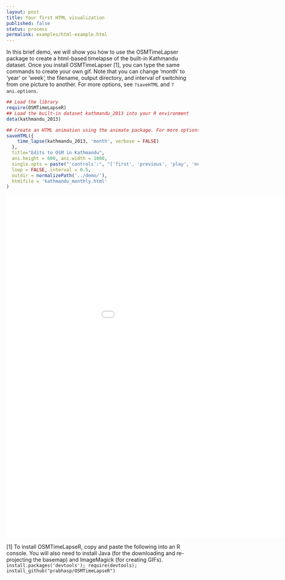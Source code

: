 ```yaml
---
layout: post
title: Your first HTML visualization
published: false
status: process
permalink: examples/html-example.html
---
```


In this brief demo, we will show you how to use the OSMTimeLapser package to create a html-based timelapse of the built-in Kathmandu dataset. Once you install OSMTimeLapser [1], you can type the same commands to create your own gif. Note that you can change 'month' to 'year' or 'week', the filename, output directory, and interval of switching from one picture to another. For more options, see `?saveHTML` and `?ani.options`.

```r
## Load the library
require(OSMTimeLapseR)                  
## Load the built-in dataset kathmandu_2013 into your R environment
data(kathmandu_2013)                    

## Create an HTML animation using the animate package. For more options, see ?saveHTML
saveHTML({                              
    time_lapse(kathmandu_2013, 'month', verbose = FALSE)
  },
  title="Edits to OSM in Kathmandu",
  ani.height = 600, ani.width = 1000,   
  single.opts = paste("'controls':", "['first', 'previous', 'play', 'next', 'last', 'speed']"),
  loop = FALSE, interval = 0.5,
  outdir = normalizePath('../demo/'),
  htmlfile = 'kathmandu_monthly.html'
)
```
<iframe src="{{site.baseurl}}/demo/kathmandu_monthly.html" width="1100" height="900" frameBorder="0"> </iframe>

[1] To install OSMTimeLapseR, copy and paste the following into an R console. You will also need to install Java (for the downloading and re-projecting the basemap) and ImageMagick (for creating GIFs).
```install.packages('devtools'); require(devtools); install_github("prabhasp/OSMTimeLapseR")```
